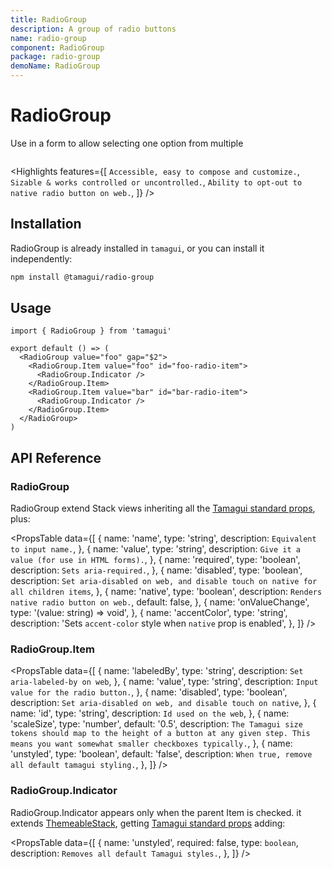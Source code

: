 ```yaml
---
title: RadioGroup
description: A group of radio buttons
name: radio-group
component: RadioGroup
package: radio-group
demoName: RadioGroup
---
```


# RadioGroup

<Description>Use in a form to allow selecting one option from multiple</Description>

<InstallBanner name="@tamagui/radio-group" />

<HeroContainer>
  <RadioGroupDemo />
</HeroContainer>

```tsx hero template=RadioGroup

```

<Highlights
  features={[
    `Accessible, easy to compose and customize.`,
    `Sizable & works controlled or uncontrolled.`,
    `Ability to opt-out to native radio button on web.`,
  ]}
/>

## Installation

RadioGroup is already installed in `tamagui`, or you can install it independently:

```bash
npm install @tamagui/radio-group
```

## Usage

```tsx
import { RadioGroup } from 'tamagui'

export default () => (
  <RadioGroup value="foo" gap="$2">
    <RadioGroup.Item value="foo" id="foo-radio-item">
      <RadioGroup.Indicator />
    </RadioGroup.Item>
    <RadioGroup.Item value="bar" id="bar-radio-item">
      <RadioGroup.Indicator />
    </RadioGroup.Item>
  </RadioGroup>
)
```

## API Reference

### RadioGroup

RadioGroup extend Stack views inheriting all the [Tamagui standard props](/docs/intro/props), plus:

<PropsTable
  data={[
    {
      name: 'name',
      type: 'string',
      description: `Equivalent to input name.`,
    },
    {
      name: 'value',
      type: 'string',
      description: `Give it a value (for use in HTML forms).`,
    },
    {
      name: 'required',
      type: 'boolean',
      description: `Sets aria-required.`,
    },
    {
      name: 'disabled',
      type: 'boolean',
      description: `Set aria-disabled on web, and disable touch on native for all children items`,
    },
    {
      name: 'native',
      type: 'boolean',
      description: `Renders native radio button on web.`,
      default: false,
    },
    {
      name: 'onValueChange',
      type: '(value: string) => void',
    },
    {
      name: 'accentColor',
      type: 'string',
      description: 'Sets `accent-color` style when `native` prop is enabled',
    },
  ]}
/>

### RadioGroup.Item

<PropsTable
  data={[
    {
      name: 'labeledBy',
      type: 'string',
      description: `Set aria-labeled-by on web`,
    },
    {
      name: 'value',
      type: 'string',
      description: `Input value for the radio button.`,
    },
    {
      name: 'disabled',
      type: 'boolean',
      description: `Set aria-disabled on web, and disable touch on native`,
    },
    {
      name: 'id',
      type: 'string',
      description: `Id used on the web`,
    },
    {
      name: 'scaleSize',
      type: 'number',
      default: '0.5',
      description: `The Tamagui size tokens should map to the height of a button at any given step. This means you want somewhat smaller checkboxes typically.`,
    },
    {
      name: 'unstyled',
      type: 'boolean',
      default: 'false',
      description: `When true, remove all default tamagui styling.`,
    },
  ]}
/>

### RadioGroup.Indicator

RadioGroup.Indicator appears only when the parent Item is checked. it extends [ThemeableStack](/docs/components/stacks#themeablestack), getting [Tamagui standard props](/docs/intro/props) adding:

<PropsTable
  data={[
    {
      name: 'unstyled',
      required: false,
      type: `boolean`,
      description: `Removes all default Tamagui styles.`,
    },
  ]}
/>
